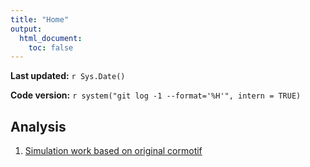 ```yaml
---
title: "Home"
output:
  html_document:
    toc: false
---
```

**Last updated:** `r Sys.Date()`

**Code version:** `r system("git log -1 --format='%H'", intern = TRUE)`

## Analysis

1. [Simulation work based on original cormotif](Simulation.html)